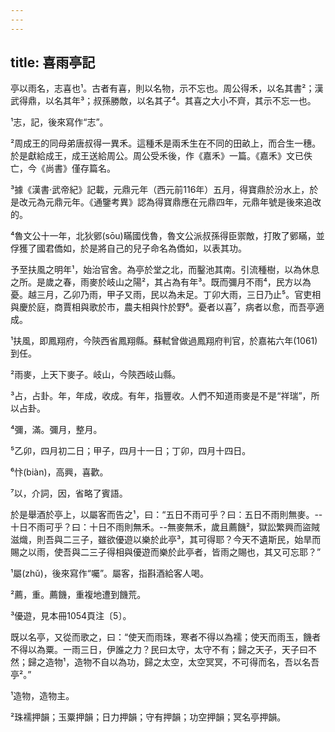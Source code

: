 ```yaml
---
---
---
```

title: 喜雨亭記
---



亭以雨名，志喜也¹。古者有喜，則以名物，示不忘也。周公得禾，以名其書²；漢武得鼎，以名其年³；叔孫勝敵，以名其子⁴。其喜之大小不齊，其示不忘一也。

¹志，記，後來寫作“志”。

²周成王的同母弟唐叔得一異禾。這種禾是兩禾生在不同的田畝上，而合生一穗。於是獻給成王，成王送給周公。周公受禾後，作《嘉禾》一篇。《嘉禾》文已佚亡，今《尚書》僅存篇名。

³據《漢書·武帝紀》記載，元鼎元年（西元前116年）五月，得寶鼎於汾水上，於是改元為元鼎元年。《通鑒考異》認為得寶鼎應在元鼎四年，元鼎年號是後來追改的。

⁴魯文公十一年，北狄鄋(sōu)瞞國伐魯，魯文公派叔孫得臣禦敵，打敗了鄋瞞，並俘獲了國君僑如，於是將自己的兒子命名為僑如，以表其功。

予至扶風之明年¹，始治官舍。為亭於堂之北，而鑿池其南。引流種樹，以為休息之所。是歲之春，雨麥於岐山之陽²，其占為有年³。既而彌月不雨⁴，民方以為憂。越三月，乙卯乃雨，甲子又雨，民以為未足。丁卯大雨，三日乃止⁵。官吏相與慶於庭，商賈相與歌於市，農夫相與忭於野⁶。憂者以喜⁷，病者以愈，而吾亭適成。

¹扶風，即鳳翔府，今陝西省鳳翔縣。蘇軾曾做過鳳翔府判官，於嘉祐六年(1061)到任。

²雨麥，上天下麥子。岐山，今陝西岐山縣。

³占，占卦。年，年成，收成。有年，指豐收。人們不知道雨麥是不是“祥瑞”，所以占卦。

⁴彌，滿。彌月，整月。

⁵乙卯，四月初二日；甲子，四月十一日；丁卯，四月十四日。

⁶忭(biàn)，高興，喜歡。

⁷以，介詞，因，省略了賓語。

於是舉酒於亭上，以屬客而告之¹，曰：“五日不雨可乎？曰：五日不雨則無麥。--十日不雨可乎？曰：十日不雨則無禾。--無麥無禾，歲且薦饑²，獄訟繁興而盜賊滋熾，則吾與二三子，雖欲優遊以樂於此亭³，其可得耶？今天不遺斯民，始旱而賜之以雨，使吾與二三子得相與優遊而樂於此亭者，皆雨之賜也，其又可忘耶？”

¹屬(zhǔ)，後來寫作“囑”。屬客，指斟酒給客人喝。

²薦，重。薦饑，重複地遭到饑荒。

³優遊，見本冊1054頁注〔5〕。

既以名亭，又從而歌之，曰：“使天而雨珠，寒者不得以為襦；使天而雨玉，饑者不得以為粟。一雨三日，伊誰之力？民曰太守，太守不有；歸之天子，天子曰不然；歸之造物¹，造物不自以為功，歸之太空，太空冥冥，不可得而名，吾以名吾亭²。”

¹造物，造物主。

²珠襦押韻；玉粟押韻；日力押韻；守有押韻；功空押韻；冥名亭押韻。